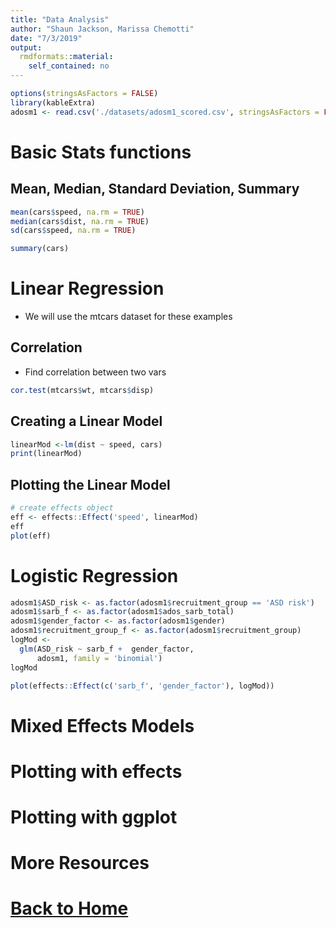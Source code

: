 ```yaml
---
title: "Data Analysis"
author: "Shaun Jackson, Marissa Chemotti"
date: "7/3/2019"
output: 
  rmdformats::material:
    self_contained: no
---
```


```r
options(stringsAsFactors = FALSE)
library(kableExtra)
adosm1 <- read.csv('./datasets/adosm1_scored.csv', stringsAsFactors = FALSE)
```

# Basic Stats functions

## Mean, Median, Standard Deviation, Summary
```r

mean(cars$speed, na.rm = TRUE)
median(cars$dist, na.rm = TRUE)
sd(cars$speed, na.rm = TRUE)

summary(cars)
```

# Linear Regression

- We will use the mtcars dataset for these examples

## Correlation

- Find correlation between two vars
```r
cor.test(mtcars$wt, mtcars$disp)
```

## Creating a Linear Model
```r
linearMod <-lm(dist ~ speed, cars)
print(linearMod)
```

## Plotting the Linear Model
```r
# create effects object
eff <- effects::Effect('speed', linearMod)
eff
plot(eff)
```

# Logistic Regression

```r
adosm1$ASD_risk <- as.factor(adosm1$recruitment_group == 'ASD risk')
adosm1$sarb_f <- as.factor(adosm1$ados_sarb_total)
adosm1$gender_factor <- as.factor(adosm1$gender)
adosm1$recruitment_group_f <- as.factor(adosm1$recruitment_group)
logMod <- 
  glm(ASD_risk ~ sarb_f +  gender_factor,
      adosm1, family = 'binomial')
logMod

plot(effects::Effect(c('sarb_f', 'gender_factor'), logMod))
```


# Mixed Effects Models

# Plotting with effects

# Plotting with ggplot

# More Resources

# <a href="../index.html">Back to Home</a>
